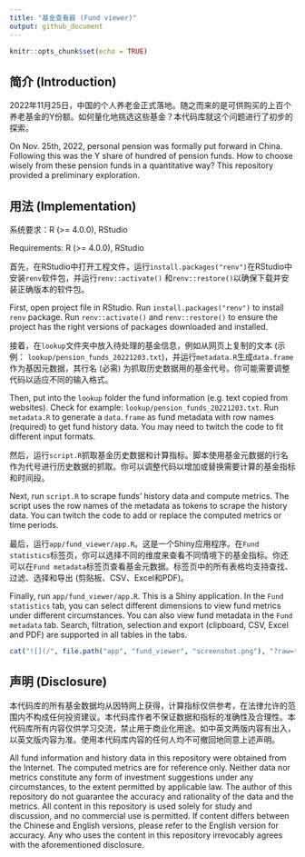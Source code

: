 ```yaml
---
title: "基金查看器 (Fund viewer)"
output: github_document
---
```


```r
knitr::opts_chunk$set(echo = TRUE)
```

## 简介 (Introduction)

2022年11月25日，中国的个人养老金正式落地。随之而来的是可供购买的上百个养老基金的Y份额。如何量化地挑选这些基金？本代码库就这个问题进行了初步的探索。

On Nov. 25th, 2022, personal pension was formally put forward in China. Following this was the Y share of hundred of pension funds. How to choose wisely from these pension funds in a quantitative way? This repository provided a preliminary exploration.

## 用法 (Implementation)

系统要求：R (>= 4.0.0), RStudio

Requirements: R (>= 4.0.0), RStudio

首先，在RStudio中打开工程文件，运行`install.packages("renv")`在RStudio中安装`renv`软件包，并运行`renv::activate()` 和`renv::restore()`以确保下载并安装正确版本的软件包。

First, open project file in RStudio. Run `install.packages("renv")` to install `renv` package. Run `renv::activate()` and `renv::restore()` to ensure the project has the right versions of packages downloaded and installed.

接着，在`lookup`文件夹中放入待处理的基金信息，例如从网页上复制的文本 (示例： `lookup/pension_funds_20221203.txt`)，并运行`metadata.R`生成`data.frame`作为基因元数据，其行名 (必需) 为抓取历史数据用的基金代号。你可能需要调整代码以适应不同的输入格式。

Then, put into the `lookup` folder the fund information (e.g. text copied from websites). Check for example: `lookup/pension_funds_20221203.txt`. Run `metadata.R` to generate a `data.frame` as fund metadata with row names (required) to get fund history data. You may need to twitch the code to fit different input formats.

然后，运行`script.R`抓取基金历史数据和计算指标。脚本使用基金元数据的行名作为代号进行历史数据的抓取。你可以调整代码以增加或替换需要计算的基金指标和时间段。

Next, run `script.R` to scrape funds' history data and compute metrics. The script uses the row names of the metadata as tokens to scrape the history data. You can twitch the code to add or replace the computed metrics or time periods.

最后，运行`app/fund_viewer/app.R`。这是一个Shiny应用程序。在`Fund statistics`标签页，你可以选择不同的维度来查看不同情境下的基金指标。你还可以在`Fund metadata`标签页查看基金元数据。标签页中的所有表格均支持查找、过滤、选择和导出 (剪贴板、CSV、Excel和PDF)。

Finally, run `app/fund_viewer/app.R`. This is a Shiny application. In the `Fund statistics` tab, you can select different dimensions to view fund metrics under different circumstances. You can also view fund metadata in the `Fund metadata` tab. Search, filtration, selection and export (clipboard, CSV, Excel and PDF) are supported in all tables in the tabs.

```r
cat("![](/", file.path("app", "fund_viewer", "screenshot.png"), "?raw=true)", sep = "")
```

## 声明 (Disclosure)

本代码库的所有基金数据均从因特网上获得，计算指标仅供参考，在法律允许的范围内不构成任何投资建议。本代码库作者不保证数据和指标的准确性及合理性。本代码库所有内容仅供学习交流，禁止用于商业化用途。如中英文两版内容有出入，以英文版内容为准。使用本代码库内容的任何人均不可撤回地同意上述声明。

All fund information and history data in this repository were obtained from the Internet. The computed metrics are for reference only. Neither data nor metrics constitute any form of investment suggestions under any circumstances, to the extent permitted by applicable law. The author of this repository do not guarantee the accuracy and rationality of the data and the metrics. All content in this repository is used solely for study and discussion, and no commercial use is permitted. If content differs between the Chinese and English versions, please refer to the English version for accuracy. Any who uses the content in this repository irrevocably agrees with the aforementioned disclosure.
